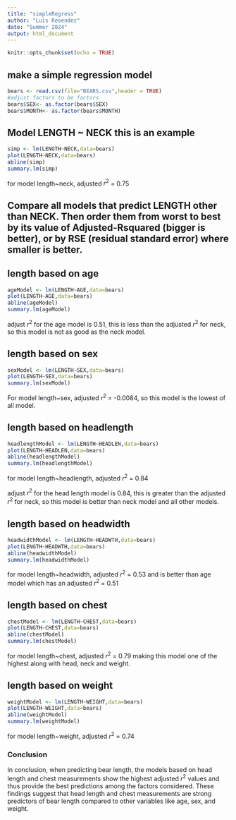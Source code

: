 ```yaml
---
title: "simpleRegress"
author: "Luis Resendez"
date: "Summer 2024"
output: html_document
---
```


```r
knitr::opts_chunk$set(echo = TRUE)
```

## make a simple regression model

```r
bears <- read.csv(file="BEARS.csv",header = TRUE)
#adjust factors to be factors
bears$SEX<- as.factor(bears$SEX)
bears$MONTH<- as.factor(bears$MONTH)
```

## Model LENGTH ~ NECK  this is an example  

```r
simp <- lm(LENGTH~NECK,data=bears)
plot(LENGTH~NECK,data=bears)
abline(simp)
summary.lm(simp)
```
for model length~neck, adjusted $r^2$ = 0.75

## Compare all models that predict LENGTH other than NECK. Then order them from worst to best by its value of Adjusted-Rsquared (bigger is better), or by RSE (residual standard error) where smaller is better. 


## length based on age 

```r
ageModel <- lm(LENGTH~AGE,data=bears)
plot(LENGTH~AGE,data=bears)
abline(ageModel)
summary.lm(ageModel)
```

adjust $r^2$ for the age model is 0.51, this is less than the 
adjusted $r^2$ for neck, so this model is not as good as the neck model.

## length based on sex 

```r
sexModel <- lm(LENGTH~SEX,data=bears)
plot(LENGTH~SEX,data=bears)
summary.lm(sexModel)
```
For model length~sex, adjusted $r^2$ = -0.0084, so this model is the lowest of all model.



## length based on headlength 

```r
headlengthModel <- lm(LENGTH~HEADLEN,data=bears)
plot(LENGTH~HEADLEN,data=bears)
abline(headlengthModel)
summary.lm(headlengthModel)
```

for model length~headlength, adjusted $r^2$ = 0.84

adjust $r^2$ for the head length model is 0.84, this is greater than the 
adjusted $r^2$ for neck, so this model is better than neck model and all other models.


## length based on headwidth 

```r
headwidthModel <- lm(LENGTH~HEADWTH,data=bears)
plot(LENGTH~HEADWTH,data=bears)
abline(headwidthModel)
summary.lm(headwidthModel)
```
for model length~headwidth, adjusted $r^2$ = 0.53 and is better than age model which has an adjusted $r^2$ = 0.51


## length based on chest 

```r
chestModel <- lm(LENGTH~CHEST,data=bears)
plot(LENGTH~CHEST,data=bears)
abline(chestModel)
summary.lm(chestModel)
```

for model length~chest, adjusted $r^2$ = 0.79 making this model one of the highest along with
head, neck and weight.

## length based on weight

```r
weightModel <- lm(LENGTH~WEIGHT,data=bears)
plot(LENGTH~WEIGHT,data=bears)
abline(weightModel)
summary.lm(weightModel)
```
for model length~weight, adjusted $r^2$ = 0.74 



### Conclusion


In conclusion, when predicting bear length, the models based on head length and chest measurements show the highest adjusted $r^2$  values and thus provide the best predictions among the factors considered. These findings suggest that head length and chest measurements are strong predictors of bear length compared to other variables like age, sex, and weight.

